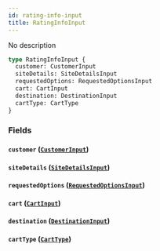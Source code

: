 ```yaml
---
id: rating-info-input
title: RatingInfoInput
---
```


No description

```graphql
type RatingInfoInput {
  customer: CustomerInput
  siteDetails: SiteDetailsInput
  requestedOptions: RequestedOptionsInput
  cart: CartInput
  destination: DestinationInput
  cartType: CartType
}
```

### Fields

#### `customer` ([`CustomerInput`](/docs/schema/inputs/customer-input))

#### `siteDetails` ([`SiteDetailsInput`](/docs/schema/inputs/site-details-input))

#### `requestedOptions` ([`RequestedOptionsInput`](/docs/schema/inputs/requested-options-input))

#### `cart` ([`CartInput`](/docs/schema/inputs/cart-input))

#### `destination` ([`DestinationInput`](/docs/schema/inputs/destination-input))

#### `cartType` ([`CartType`](/docs/schema/enums/cart-type))
